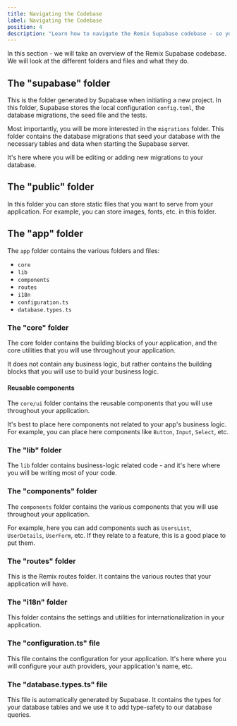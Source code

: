 ```yaml
---
title: Navigating the Codebase
label: Navigating the Codebase
position: 4
description: "Learn how to navigate the Remix Supabase codebase - so you can understand and extend the codebase to your needs."
---
```


In this section - we will take an overview of the Remix Supabase codebase. We will look at the different folders and files and what they do.

## The "supabase" folder

This is the folder generated by Supabase when initiating a new project. In this folder, Supabase stores the local configuration `config.toml`, the database migrations, the seed file and the tests.

Most importantly, you will be more interested in the `migrations` folder. This folder contains the database migrations that seed your database with the necessary tables and data when starting the Supabase server.

It's here where you will be editing or adding new migrations to your database.

## The "public" folder

In this folder you can store static files that you want to serve from your application. For example, you can store images, fonts, etc. in this folder.

## The "app" folder

The `app` folder contains the various folders and files:
- `core`
- `lib`
- `components`
- `routes`
- `i18n`
- `configuration.ts`
- `database.types.ts`

### The "core" folder

The core folder contains the building blocks of your application, and the core utilities that you will use throughout your application.

It does not contain any business logic, but rather contains the building blocks that you will use to build your business logic.

#### Reusable components

The `core/ui` folder contains the reusable components that you will use throughout your application.

It's best to place here components not related to your app's business logic. For example, you can place here components like `Button`, `Input`, `Select`, etc.

### The "lib" folder

The `lib` folder contains business-logic related code - and it's here where you will be writing most of your code.

### The "components" folder

The `components` folder contains the various components that you will use throughout your application.

For example, here you can add components such as `UsersList`, `UserDetails`, `UserForm`, etc. If they relate to a feature, this is a good place to put them.

### The "routes" folder

This is the Remix routes folder. It contains the various routes that your application will have.

### The "i18n" folder

This folder contains the settings and utilities for internationalization in your application.

### The "configuration.ts" file

This file contains the configuration for your application. It's here where you will configure your auth providers, your application's name, etc.

### The "database.types.ts" file

This file is automatically generated by Supabase. It contains the types for your database tables and we use it to add type-safety to our database queries.